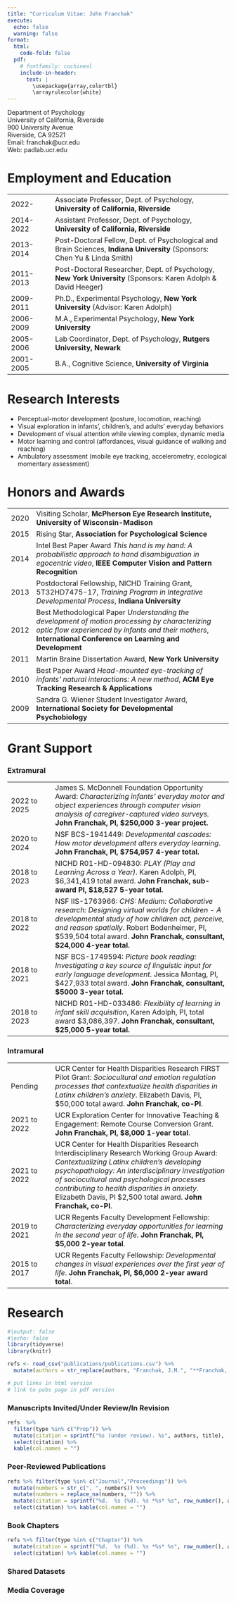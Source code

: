 ```yaml
---
title: "Curriculum Vitae: John Franchak"
execute:
  echo: false
  warning: false
format:
  html:
    code-fold: false
  pdf: 
    # fontfamily: cochineal
    include-in-header: 
      text: |
        \usepackage{array,colortbl}
        \arrayrulecolor{white}
---
```

| Department of Psychology
| University of California, Riverside  
| 900 University Avenue
| Riverside, CA 92521
| Email: franchak@ucr.edu
| Web: padlab.ucr.edu

# Employment and Education

 | 
|--|--------|
| 2022- | Associate Professor, Dept. of Psychology, **University of California, Riverside** |
| 2014-2022 | Assistant Professor, Dept. of Psychology, **University of California, Riverside** |
| 2013-2014 | Post-Doctoral Fellow, Dept. of Psychological and Brain Sciences, **Indiana University** (Sponsors: Chen Yu & Linda Smith) |
| 2011-2013 | Post-Doctoral Researcher, Dept. of Psychology, **New York University** (Sponsors: Karen Adolph & David Heeger)|
| 2009-2011 | Ph.D., Experimental Psychology, **New York University** (Advisor: Karen Adolph)|
| 2006-2009| M.A., Experimental Psychology, **New York University** |
| 2005-2006| Lab Coordinator, Dept. of Psychology, **Rutgers University, Newark** |
| 2001-2005| B.A., Cognitive Science, **University of Virginia** |

# Research Interests
- Perceptual-motor development (posture, locomotion, reaching)
- Visual exploration in infants', children's, and adults' everyday behaviors
- Development of visual attention while viewing complex, dynamic media
- Motor learning and control (affordances, visual guidance of walking and reaching) 
- Ambulatory assessment (mobile eye tracking, accelerometry, ecological momentary assessment)

# Honors and Awards
| | |
|-|--------|
| 2020		| Visiting Scholar, **McPherson Eye Research Institute, University of Wisconsin-Madison** |
| 2015		| Rising Star, **Association for Psychological Science** |
| 2014		| Intel Best Paper Award *This hand is my hand: A probabilistic approach to hand disambiguation in egocentric video*, **IEEE Computer Vision and Pattern Recognition** |
| 2013		| Postdoctoral Fellowship, NICHD Training Grant, 5T32HD7475-17, *Training Program in Integrative Developmental Process*, **Indiana University** |
| 2012		| Best Methodological Paper *Understanding the development of motion processing by characterizing optic flow experienced by infants and their mothers*, **International Conference on Learning and Development** |
| 2011		| Martin Braine Dissertation Award, **New York University** |
| 2010		| Best Paper Award *Head-mounted eye-tracking of infants’ natural interactions:  A new method*, **ACM Eye Tracking Research & Applications** |
| 2009		| Sandra G. Wiener Student Investigator Award, **International Society for Developmental Psychobiology** |

# Grant Support

### Extramural

 | 
|--|--------|
| 2022 to 2025 | James S. McDonnell Foundation Opportunity Award: *Characterizing infants' everyday motor and object experiences through computer vision analysis of caregiver-captured video surveys.* **John Franchak, PI, $250,000 3-year project.** |
| 2020 to 2024 | NSF BCS-1941449: *Developmental cascades: How motor development alters everyday learning*. **John Franchak, PI, $754,957 4-year total.** |
| 2018 to 2023	| NICHD R01-HD-094830: *PLAY (Play and Learning Across a Year)*. Karen Adolph, PI, $6,341,419 total award. **John Franchak, sub-award PI, $18,527 5-year total.** |
| 2018 to 2022	| NSF IIS-1763966: *CHS: Medium: Collaborative research: Designing virtual worlds for children - A developmental study of how children act, perceive, and reason spatially*. Robert Bodenheimer, PI, $539,504 total award. **John Franchak, consultant, $24,000 4-year total.** |	
| 2018 to 2021	| NSF BCS-1749594: *Picture book reading: Investigating a key source of linguistic input for early language development*. Jessica Montag, PI, $427,933 total award. **John Franchak, consultant, $5000 3-year total.** |
| 2018 to 2023	| NICHD R01-HD-033486: *Flexibility of learning in infant skill acquisition*, Karen Adolph, PI, total award $3,086,397. **John Franchak, consultant, $25,000 5-year total.** |

### Intramural

 | 
|--|--------|
| Pending | UCR Center for Health Disparities Research FIRST Pilot Grant: *Sociocultural and emotion regulation processes that contextualize health disparities in Latinx children's anxiety*. Elizabeth Davis, PI, $50,000 total award. **John Franchak, co-PI**. |
|2021 to 2022 | UCR Exploration Center for Innovative Teaching & Engagement: Remote Course Conversion Grant. **John Franchak, PI, $8,000 1-year total**. |
|2021 to 2022 | UCR Center for Health Disparities Research Interdisciplinary Research Working Group Award: *Contextualizing Latinx children’s developing psychopathology: An interdisciplinary investigation of sociocultural and psychological processes contributing to health disparities in anxiety*. Elizabeth Davis, PI $2,500 total award. **John Franchak, co-PI**. |
| 2019 to 2021	| UCR Regents Faculty Development Fellowship: *Characterizing everyday opportunities for learning in the second year of life*. **John Franchak, PI, $5,000 2-year total**. |
| 2015 to 2017	| UCR Regents Faculty Fellowship: *Developmental changes in visual experiences over the first year of life*. **John Franchak, PI, $6,000 2-year award total**. |

# Research 

```r
#|output: false
#|echo: false
library(tidyverse)
library(knitr)

refs <- read_csv("publications/publications.csv") %>% 
  mutate(authors = str_replace(authors, "Franchak, J.M.", "**Franchak, J.M.**")) 

# put links in html version
# link to pubs page in pdf version
```
### Manuscripts Invited/Under Review/In Revision
```r
refs  %>%  
  filter(type %in% c("Prep")) %>% 
  mutate(citation = sprintf("%s (under review). %s", authors, title), .after = url) %>% 
  select(citation) %>% 
  kable(col.names = "")
```

### Peer-Reviewed Publications
\renewcommand{\arraystretch}{1.5}
```r
refs %>% filter(type %in% c("Journal","Proceedings")) %>% 
  mutate(numbers = str_c(", ", numbers)) %>% 
  mutate(numbers = replace_na(numbers, "")) %>% 
  mutate(citation = sprintf("%d.  %s (%d). %s *%s* %s", row_number(), authors, year, title, venue, numbers)) %>% 
  select(citation) %>% kable(col.names = "")
```

### Book Chapters

```r
refs %>% filter(type %in% c("Chapter")) %>% 
  mutate(citation = sprintf("%d.  %s (%d). %s *%s* %s", row_number(), authors, year, title, venue, numbers)) %>% 
  select(citation) %>% kable(col.names = "")
```

### Shared Datasets

### Media Coverage